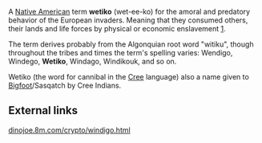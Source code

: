 A [[Native American]] term '''wetiko''' (wet-ee-ko) for the amoral and predatory behavior of the European invaders. Meaning that they consumed others, their lands and life forces by physical or economic enslavement [http://www.solonline.org/repository/file?item_id=8808336].

The term derives probably from the Algonquian root word "witiku", though throughout the tribes and times the term's spelling varies: Wendigo, Windego, '''Wetiko''', Windago, Windikouk, and so on.

Wetiko (the word for cannibal in the [[Cree]] language) also a name given to [[Bigfoot]]/Sasqatch by Cree Indians. 

==External links== 
[http://dinojoe.8m.com/crypto/windigo.html dinojoe.8m.com/crypto/windigo.html]

{{ling-stub}}